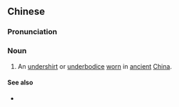 ==Chinese==
{{zh-forms}}

===Pronunciation===
{{zh-pron
|m=xīnyī
|c=sam1 ji1
|cat=n
}}

===Noun===
{{zh-noun}}

# {{lb|zh|fashion}} An [[undershirt]] or [[underbodice]] [[worn]] in [[ancient]] [[China]].

====See also====
* {{zh-l|褻衣}}